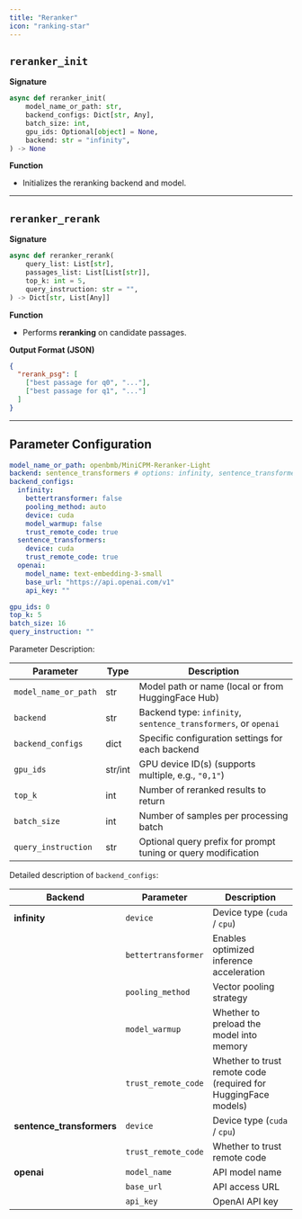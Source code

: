 ```yaml
---
title: "Reranker"
icon: "ranking-star"
---
```


## `reranker_init`

**Signature**  
```python
async def reranker_init(
    model_name_or_path: str,
    backend_configs: Dict[str, Any],
    batch_size: int,
    gpu_ids: Optional[object] = None,
    backend: str = "infinity",
) -> None
```

**Function**  
- Initializes the reranking backend and model.

---

## `reranker_rerank`

**Signature**  
```python
async def reranker_rerank(
    query_list: List[str],
    passages_list: List[List[str]],
    top_k: int = 5,
    query_instruction: str = "",
) -> Dict[str, List[Any]]
```

**Function**  
- Performs **reranking** on candidate passages.

**Output Format (JSON)**  
```json
{
  "rerank_psg": [
    ["best passage for q0", "..."],
    ["best passage for q1", "..."]
  ]
}
```

---

## Parameter Configuration

```yaml servers/reranker/parameter.yaml icon="/images/yaml.svg"
model_name_or_path: openbmb/MiniCPM-Reranker-Light
backend: sentence_transformers # options: infinity, sentence_transformers, openai
backend_configs:
  infinity:
    bettertransformer: false
    pooling_method: auto
    device: cuda
    model_warmup: false
    trust_remote_code: true
  sentence_transformers:
    device: cuda
    trust_remote_code: true
  openai:
    model_name: text-embedding-3-small
    base_url: "https://api.openai.com/v1"
    api_key: ""

gpu_ids: 0
top_k: 5
batch_size: 16
query_instruction: ""
```

Parameter Description:

| Parameter | Type | Description |
|------------|------|-------------|
| `model_name_or_path` | str | Model path or name (local or from HuggingFace Hub) |
| `backend` | str | Backend type: `infinity`, `sentence_transformers`, or `openai` |
| `backend_configs` | dict | Specific configuration settings for each backend |
| `gpu_ids` | str/int | GPU device ID(s) (supports multiple, e.g., `"0,1"`) |
| `top_k` | int | Number of reranked results to return |
| `batch_size` | int | Number of samples per processing batch |
| `query_instruction` | str | Optional query prefix for prompt tuning or query modification |

Detailed description of `backend_configs`:

| Backend | Parameter | Description |
|----------|------------|-------------|
| **infinity** | `device` | Device type (`cuda` / `cpu`) |
|  | `bettertransformer` | Enables optimized inference acceleration |
|  | `pooling_method` | Vector pooling strategy |
|  | `model_warmup` | Whether to preload the model into memory |
|  | `trust_remote_code` | Whether to trust remote code (required for HuggingFace models) |
| **sentence_transformers** | `device` | Device type (`cuda` / `cpu`) |
|  | `trust_remote_code` | Whether to trust remote code |
| **openai** | `model_name` | API model name |
|  | `base_url` | API access URL |
|  | `api_key` | OpenAI API key |
